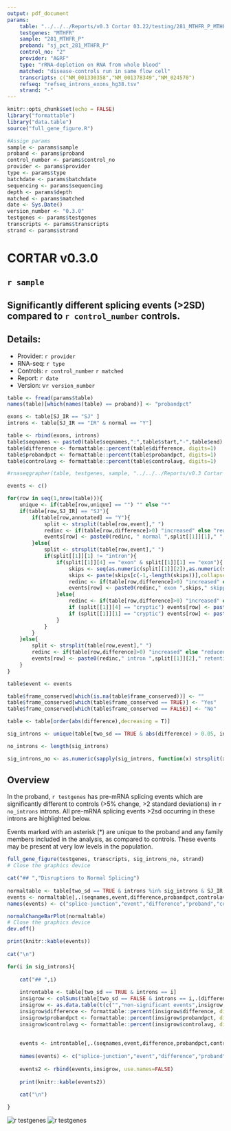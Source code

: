 ---
output: pdf_document
params:
    table: "../../../Reports/v0.3 Cortar 03.22/testing/281_MTHFR_P_MTHFR_combined_full.tsv"
    testgenes: "MTHFR"
    sample: "281_MTHFR_P"
    proband: "sj_pct_281_MTHFR_P"
    control_no: "2"
    provider: "AGRF"
    type: "rRNA-depletion on RNA from whole blood"
    matched: "disease-controls run in same flow cell"
    transcripts: c("NM_001330358","NM_001378349","NM_024570")
    refseq: "refseq_introns_exons_hg38.tsv"
    strand: "-"
---
```{r setup, include=FALSE}
knitr::opts_chunk$set(echo = FALSE)
library("formattable")
library("data.table")
source("full_gene_figure.R")
```

```{r, echo=FALSE}
#Assign params
sample <- params$sample
proband <- params$proband
control_number <- params$control_no
provider <- params$provider
type <- params$type
batchdate <- params$batchdate
sequencing <- params$sequencing
depth <- params$depth
matched <- params$matched
date <- Sys.Date()
version_number <- "0.3.0"
testgenes <- params$testgenes
transcripts <- params$transcripts
strand <- params$strand
```
# CORTAR v0.3.0
## `r sample`
## Significantly different splicing events (>2SD) compared to `r control_number` controls.
## Details:
- Provider: `r provider`
- RNA-seq: `r type`
- Controls: `r control_number` `r matched`
- Report: `r date`
- Version: v`r version_number`


```{r, echo=FALSE}
table <- fread(params$table)
names(table)[which(names(table) == proband)] <- "probandpct"
```

```{r, echo=FALSE}
exons <- table[SJ_IR == "SJ" ]
introns <- table[SJ_IR == "IR" & normal == "Y"]
```

```{r, echo=FALSE}
table <- rbind(exons, introns)
table$seqnames <- paste0(table$seqnames,":",table$start,"-",table$end)
table$difference <- formattable::percent(table$difference, digits=1)
table$probandpct <- formattable::percent(table$probandpct, digits=1)
table$controlavg <- formattable::percent(table$controlavg, digits=1)
```

```{r, echo=FALSE}
#rnaseqgrapher(table, testgenes, sample, "../../../Reports/v0.3 Cortar 03.22/testing/")
```

```{r, echo=FALSE}
events <- c()

for(row in seq(1,nrow(table))){
    unique <- if(table[row,unique] == "") "" else "*"
    if(table[row,SJ_IR] == "SJ"){
        if(table[row,annotated] == "Y"){
            split <- strsplit(table[row,event]," ")
            redinc <- if(table[row,difference]>0) "increased" else "reduced"
            events[row] <- paste0(redinc, " normal ",split[[1]][1]," ",split[[1]][2],"-",split[[1]][5],unique)
        }else{
            split <- strsplit(table[row,event]," ")
            if(split[[1]][1] != "intron"){
                if(split[[1]][4] == "exon" & split[[1]][1] == "exon"){
                    skips <- seq(as.numeric(split[[1]][2]),as.numeric(split[[1]][5]))
                    skips <- paste(skips[c(-1,-length(skips))],collapse = "-")
                    redinc <- if(table[row,difference]>0) "increased" else "reduced"
                    events[row] <- paste0(redinc," exon ",skips," skipping",unique)
                }else{
                    redinc <- if(table[row,difference]>0) "increased" else "reduced"
                    if (split[[1]][4] == "cryptic") events[row] <- paste0(redinc," ",split[[1]][4]," ",split[[1]][5]," use",unique)
                    if (split[[1]][1] == "cryptic") events[row] <- paste0(redinc," ",split[[1]][1]," ",split[[1]][2]," use",unique)
                }
            }
        }
    }else{
        split <- strsplit(table[row,event]," ")
        redinc <- if(table[row,difference]>0) "increased" else "reduced"
        events[row] <- paste0(redinc," intron ",split[[1]][2]," retention",unique)
    }
}

table$event <- events

table$frame_conserved[which(is.na(table$frame_conserved))] <- ""
table$frame_conserved[which(table$frame_conserved == TRUE)] <- "Yes"
table$frame_conserved[which(table$frame_conserved == FALSE)] <- "No"


```


```{r, echo = FALSE}
table <- table[order(abs(difference),decreasing = T)]

sig_introns <- unique(table[two_sd == TRUE & abs(difference) > 0.05, introns])

no_introns <- length(sig_introns)

sig_introns_no <- as.numeric(sapply(sig_introns, function(x) strsplit(x," ")[[1]][2]))
```
## Overview

In the proband, `r testgenes` has pre-mRNA splicing events which are significantly different to controls (>5% change, >2 standard deviations) in `r no_introns` introns. All pre-mRNA splicing events >2sd occurring in these introns are highlighted below.

Events marked with an asterisk (*) are unique to the proband and any family members included in the analysis, as compared to controls. These events may be present at very low levels in the population.

```{r, echo = FALSE, include=FALSE}
full_gene_figure(testgenes, transcripts, sig_introns_no, strand)
# Close the graphics device
```


```{r, results='asis'}
cat("## ","Disruptions to Normal Splicing")
    
normaltable <- table[two_sd == TRUE & introns %in% sig_introns & SJ_IR == "SJ" & annotated == "Y"]
events <- normaltable[,.(seqnames,event,difference,probandpct,controlavg,frame_conserved)][order(abs(difference), decreasing = T)]
names(events) <- c("splice-junction","event","difference","proband","controls","frame")

```

```{r, echo = FALSE, include=FALSE}
normalChangeBarPlot(normaltable)
# Close the graphics device
dev.off()
```

```{r, results='asis'}    
print(knitr::kable(events))
    
cat("\n")
```


```{r, results='asis'}
for(i in sig_introns){
    
    cat("## ",i)
    
    introntable <- table[two_sd == TRUE & introns == i]
    insigrow <- colSums(table[two_sd == FALSE & introns == i,.(difference,probandpct,controlavg)])
    insigrow <- as.data.table(t(c("","non-significant events",insigrow,"")))
    insigrow$difference <- formattable::percent(insigrow$difference, digits=1)
    insigrow$probandpct <- formattable::percent(insigrow$probandpct, digits=1)
    insigrow$controlavg <- formattable::percent(insigrow$controlavg, digits=1)
    
    
    events <- introntable[,.(seqnames,event,difference,probandpct,controlavg,frame_conserved)][order(abs(difference), decreasing = T)]
    
    names(events) <- c("splice-junction","event","difference","proband","controls","frame")
    
    events2 <- rbind(events,insigrow, use.names=FALSE)
    
    print(knitr::kable(events2))
    
    cat("\n")

}
```


![`r testgenes`](full_gene_figure.png)
![`r testgenes`](normal_change_barplot.png)


